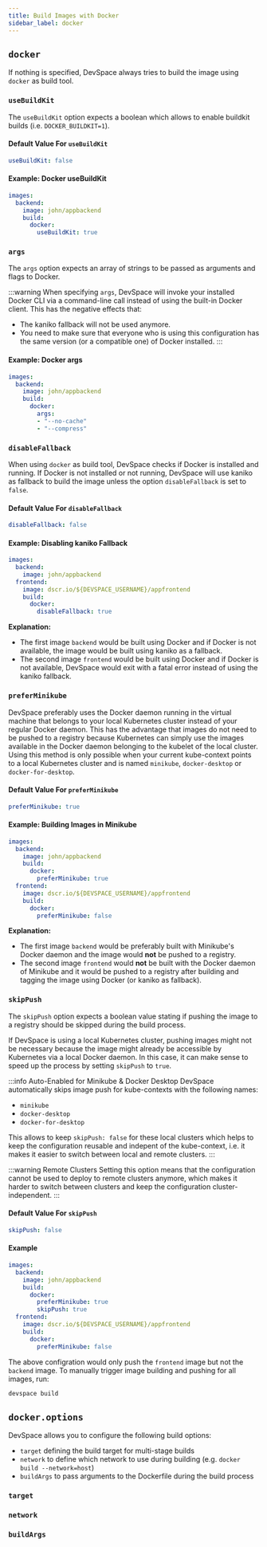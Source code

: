 ```yaml
---
title: Build Images with Docker
sidebar_label: docker
---
```



## `docker`
If nothing is specified, DevSpace always tries to build the image using `docker` as build tool.


### `useBuildKit`
The `useBuildKit` option expects a boolean which allows to enable buildkit builds (i.e. `DOCKER_BUILDKIT=1`).

#### Default Value For `useBuildKit`
```yaml
useBuildKit: false
```

#### Example: Docker useBuildKit
```yaml
images:
  backend:
    image: john/appbackend
    build:
      docker:
        useBuildKit: true
```


### `args`
The `args` option expects an array of strings to be passed as arguments and flags to Docker.

:::warning
When specifying `args`, DevSpace will invoke your installed Docker CLI via a command-line call instead of using the built-in Docker client. This has the negative effects that:
- The kaniko fallback will not be used anymore.
- You need to make sure that everyone who is using this configuration has the same version (or a compatible one) of Docker installed.
:::

#### Example: Docker args
```yaml
images:
  backend:
    image: john/appbackend
    build:
      docker:
        args:
        - "--no-cache"
        - "--compress"
```


### `disableFallback`
When using `docker` as build tool, DevSpace checks if Docker is installed and running. If Docker is not installed or not running, DevSpace will use kaniko as fallback to build the image unless the option `disableFallback` is set to `false`.

#### Default Value For `disableFallback`
```yaml
disableFallback: false
```

#### Example: Disabling kaniko Fallback
```yaml
images:
  backend:
    image: john/appbackend
  frontend:
    image: dscr.io/${DEVSPACE_USERNAME}/appfrontend
    build:
      docker:
        disableFallback: true
```
**Explanation:**  
- The first image `backend` would be built using Docker and if Docker is not available, the image would be built using kaniko as a fallback.
- The second image `frontend` would be built using Docker and if Docker is not available, DevSpace would exit with a fatal error instead of using the kaniko fallback.


### `preferMinikube`
DevSpace preferably uses the Docker daemon running in the virtual machine that belongs to your local Kubernetes cluster instead of your regular Docker daemon. This has the advantage that images do not need to be pushed to a registry because Kubernetes can simply use the images available in the Docker daemon belonging to the kubelet of the local cluster. Using this method is only possible when your current kube-context points to a local Kubernetes cluster and is named `minikube`, `docker-desktop` or `docker-for-desktop`.

#### Default Value For `preferMinikube`
```yaml
preferMinikube: true
```

#### Example: Building Images in Minikube
```yaml
images:
  backend:
    image: john/appbackend
    build:
      docker:
        preferMinikube: true
  frontend:
    image: dscr.io/${DEVSPACE_USERNAME}/appfrontend
    build:
      docker:
        preferMinikube: false
```
**Explanation:**  
- The first image `backend` would be preferably built with Minikube's Docker daemon and the image would **not** be pushed to a registry.
- The second image `frontend` would **not** be built with the Docker daemon of Minikube and it would be pushed to a registry after building and tagging the image using Docker (or kaniko as fallback).

### `skipPush`
The `skipPush` option expects a boolean value stating if pushing the image to a registry should be skipped during the build process.

If DevSpace is using a local Kubernetes cluster, pushing images might not be necessary because the image might already be accessible by Kubernetes via a local Docker daemon. In this case, it can make sense to speed up the process by setting `skipPush` to `true`.

:::info Auto-Enabled for Minikube & Docker Desktop
DevSpace automatically skips image push for kube-contexts with the following names:
- `minikube`
- `docker-desktop`
- `docker-for-desktop`

This allows to keep `skipPush: false` for these local clusters which helps to keep the configuration reusable and indepent of the kube-context, i.e. it makes it easier to switch between local and remote clusters.
:::

:::warning Remote Clusters
Setting this option means that the configuration cannot be used to deploy to remote clusters anymore, which makes it harder to switch between clusters and keep the configuration cluster-independent.
:::

#### Default Value For `skipPush`
```yaml
skipPush: false
```

#### Example
```yaml {7}
images:
  backend:
    image: john/appbackend
    build:
      docker:
        preferMinikube: true
        skipPush: true
  frontend:
    image: dscr.io/${DEVSPACE_USERNAME}/appfrontend
    build:
      docker:
        preferMinikube: false
```
The above configration would only push the `frontend` image but not the `backend` image. To manually trigger image building and pushing for all images, run:
```bash
devspace build
```




## `docker.options`
DevSpace allows you to configure the following build options:
- `target` defining the build target for multi-stage builds
- `network` to define which network to use during building (e.g. `docker build --network=host`)
- `buildArgs` to pass arguments to the Dockerfile during the build process


### `target`

<FragmentBuildOptionsTarget/>


### `network`

<FragmentBuildOptionsNetwork/>


### `buildArgs`

<FragmentBuildOptionsBuildArgs/>

